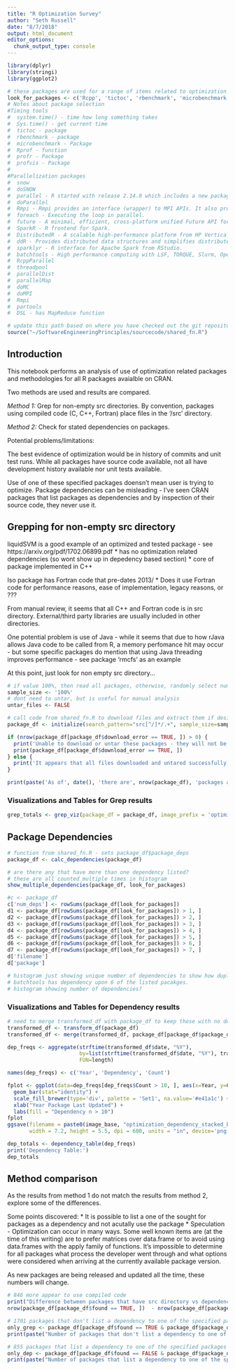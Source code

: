 ```yaml
---
title: "R Optimization Survey"
author: "Seth Russell"
date: "8/7/2018"
output: html_document
editor_options: 
  chunk_output_type: console
---
```



```r
library(dplyr)
library(stringi)
library(ggplot2)

# these packages are used for a range of items related to optimization - compiled code, multi-processing, etc.
look_for_packages <- c('Rcpp', 'tictoc', 'rbenchmark', 'microbenchmark', 'profr', 'profvis', 'snow', 'doSNOW', 'parallel', 'doParallel', 'Rmpi', 'foreach', 'future', 'future.apply', 'SparkR', 'DistributedR', 'ddR', 'sparklyr', 'batchtools', 'RcppParallel', 'threadpool', 'parallelDist', 'parallelMap', 'doMC', 'doMPI', 'partools', 'DSL')
# Notes about package selection
#Timing tools
#  system.time() - time how long something takes
#  Sys.time() - get current time
#  tictoc - package
#  rbenchmark - package
#  microbenchmark - Package
#  Rprof - function
#  profr - Package
#  profvis - Package
#
#Parallelization packages
#  snow
#  doSNOW
#  parallel - R started with release 2.14.0 which includes a new package parallel incorporating (slightly revised) copies of packages multicore and snow.
#  doParallel
#  Rmpi - Rmpi provides an interface (wrapper) to MPI APIs. It also provides interactive R slave environment.
#  foreach - Executing the loop in parallel.
#  future - A minimal, efficient, cross-platform unified Future API for parallel and distributed processing in R; designed for beginners as well as advanced developers.
#  SparkR - R frontend for Spark.
#  DistributedR - A scalable high-performance platform from HP Vertica Analytics Team.
#  ddR - Provides distributed data structures and simplifies distributed computing in R.
#  sparklyr - R interface for Apache Spark from RStudio.
#  batchtools - High performance computing with LSF, TORQUE, Slurm, OpenLava, SGE and Docker Swarm.
#  RcppParallel
#  threadpool
#  parallelDist
#  parallelMap
#  doMC
#  doMPI
#  Rmpi
#  partools
#  DSL - has MapReduce function

```


```r
# update this path based on where you have checked out the git repository
source("~/SoftwareEngineeringPrinciples/sourcecode/shared_fn.R")
```

## Introduction

This notebook performs an analysis of use of optimization related packages and methodologies for all R packages avaialble on CRAN.

Two methods are used and results are compared.

*Method 1:* Grep for non-empty src directories. By convention, packages using compiled code (C, C++, Fortran) place files in the '/src' directory.

*Method 2:* Check for stated dependencies on packages.

Potential problems/limitations:

The best evidence of optimization would be in history of commits and unit test runs. While all packages have source code available, not all have development history available nor unit tests available.

Use of one of these specified packages doensn't mean user is trying to optimize. Package dependencies can be misleading - I've seen CRAN packages that list packages as dependencies and by inspection of their source code, they never use it.

## Grepping for non-empty src directory

liquidSVM is a good example of an optimized and tested package - see https://arxiv.org/pdf/1702.06899.pdf
* has no optimization related dependencies (so wont show up in depedency based section)
* core of package implemented in C++

Iso package has Fortran code that pre-dates 2013/
* Does it use Fortran code for performance reasons, ease of implementation, legacy reasons, or ???

From manual review, it seems that all C++ and Fortran code is in src directory. External/third party libraries are usually included in other directories.

One potential problem is use of Java - while it seems that due to how rJava allows Java code to be called from R, a memory perfomance hit may occur - but some specific packages do mention that using Java threading improves performance - see package 'rmcfs' as an example

At this point, just look for non empty src directory...

```r
# if value 100%, then read all packages, otherwise, randomly select number of packages provided
sample_size <- '100%'
# dont need to untar, but is useful for manual analysis
untar_files <- FALSE

# call code from shared_fn.R to download files and extract them if desired
package_df <- initialize(search_pattern="src[^/]*/.+", sample_size=sample_size, untar_files=untar_files)

if (nrow(package_df[package_df$download_error == TRUE, ]) > 0) {
  print('Unable to download or untar these packages - they will not be considered in analysis')
  print(package_df[package_df$download_error == TRUE, ])
} else {
  print('It appears that all files downloaded and untared successfully.')
}

print(paste('As of', date(), 'there are', nrow(package_df), 'packages available on CRAN'))
```

### Visualizations and Tables for Grep results

```r

grep_totals <- grep_viz(package_df = package_df, image_prefix = 'optimization', label = 'Compiled')

```

## Package Dependencies

```r
# function from shared_fn.R - sets package_df$package_deps
package_df <- calc_dependencies(package_df)

# are there any that have more than one dependency listed?
# these are all counted multiple times in histogram
show_multiple_dependencies(package_df, look_for_packages)
```

```r
#c <- package_df
c['num_deps'] <- rowSums(package_df[look_for_packages])
d1 <- package_df[rowSums(package_df[look_for_packages]) > 1, ]
d2 <- package_df[rowSums(package_df[look_for_packages]) > 2, ]
d3 <- package_df[rowSums(package_df[look_for_packages]) > 3, ]
d4 <- package_df[rowSums(package_df[look_for_packages]) > 4, ]
d5 <- package_df[rowSums(package_df[look_for_packages]) > 5, ]
d6 <- package_df[rowSums(package_df[look_for_packages]) > 6, ]
d7 <- package_df[rowSums(package_df[look_for_packages]) > 7, ]
d['filename']
d['package']

# histogram just showing unique number of dependencies to show how duplicate problem affects output?
# batchtools has dependency upon 6 of the listed pacakges.
# histogram showing number of dependencies?
```


### Visualizations and Tables for Dependency results

```r
# need to merge transformed_df with package_df to keep those with no dependency and create better histogram
transformed_df <- transform_df(package_df)
transformed_df <- merge(transformed_df, package_df[package_df$package_deps == 'none', ][colnames(transformed_df)], all=TRUE)

dep_freqs <- aggregate(strftime(transformed_df$date, "%Y"),
                       by=list(strftime(transformed_df$date, "%Y"), transformed_df$package_deps),
                       FUN=length)

names(dep_freqs) <- c('Year', 'Dependency', 'Count')

fplot <- ggplot(data=dep_freqs[dep_freqs$Count > 10, ], aes(x=Year, y=Count, fill=Dependency)) +
  geom_bar(stat="identity") +
  scale_fill_brewer(type='div', palette = 'Set1', na.value='#e41a1c') + # http://colorbrewer2.org/#type=qualitative&scheme=Set1&n=9
  xlab("Year Package Last Updated") +
  labs(fill = "Dependency n > 10")
fplot
ggsave(filename = paste0(image_base, "optimization_dependency_stacked_bar.png"), fplot,
       width = 7.2, height = 5.5, dpi = 600, units = "in", device='png')

dep_totals <- dependency_table(dep_freqs)
print('Dependency Table:')
dep_totals
```

## Method comparison

As the results from method 1 do not match the results from method 2, explore some of the differences.

Some points discovered:
* It is possible to list a one of the sought for packages as a dependency and not acutally use the package
* Speculation - Optimization can occur in many ways. Some well known items are (at the time of this writing) are to prefer matrices over data.frame or to avoid using data.frames with the apply family of functions. It's impossible to determine for all packages what process the developer went through and what options were considered when arriving at the currently available package version.

As new packages are being released and updated all the time, these numbers will change.

```r
# 846 more appear to use compiled code
print("Difference between packages that have src directory vs dependency on optimization framework:")
nrow(package_df[package_df$found == TRUE, ])  - nrow(package_df[package_df$package_deps != 'none', ])

# 1701 packages that don't list a dependency to one of the specified packages, but have a src directory for compiled code
only_grep <- package_df[package_df$found == TRUE & package_df$package_deps == 'none', ]
print(paste("Number of packages that don't list a dependency to one of the specified packages, but have a src directory for compiled code:", nrow(only_grep)))

# 855 packages that list a dependency to one of the specified packages but don't have compiled code
only_dep <- package_df[package_df$found == FALSE & package_df$package_deps != 'none', ]
print(paste("Number of packages that list a dependency to one of the specified packages but don't have compiled code:", nrow(only_dep)))

```



